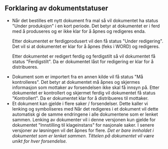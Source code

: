 ## Forklaring av dokumentstatuser

-   <div className="flex flex-row gap-[5px]">
        <DokumentStatusTag status="UNDER_PRODUKSJON" />
        <ArrowRightIcon className="self-center" />
        <DokumentStatusTag status="UNDER_REDIGERING" />
        <ArrowRightIcon className="self-center" />
        <DokumentStatusTag status="FERDIGSTILT" />
    </div>
    Når det bestilles ett nytt dokument fra mal så vil dokumentet ha status "Under produksjon" i en kort periode. Det betyr
    at dokumentet er i ferd med å produseres og er ikke klar for å åpnes og redigeres enda.

    Etter dokumentet er ferdigprodusert vil den få status "Under redigering". Det vil si at dokumentet er klar for å åpnes (feks i WORD) og redigeres.

    Etter dokumentet er redigert ferdig og ferdigstilt så vil dokumentet få status "Ferdigstilt". Da er dokumentet låst for redigering er klar for å distribueres.

-   <div className="flex flex-row gap-[5px]">
        <DokumentStatusTag status="MÅ_KONTROLLERES" /> <ArrowRightIcon className="self-center" />
        <DokumentStatusTag status="KONTROLLERT" />
    </div>
    Dokument som er importert fra en annen kilde vil få status "Må kontrolleres". Det betyr at dokumentet må åpnes og skjermes
    informasjon som mottaker av forsendelsen ikke skal få innsyn på. Etter dokumentet er kontrollert og skjermet ferdig vil
    dokumentet få status "Kontrollert". Da er dokumentet klar for å distribueres til mottaker.
-   <div className="flex flex-row gap-[5px]">
        <DokumentStatusTag status="UNDER_REDIGERING" /> <DokumentLinkedTag />
        <div className="ml-2"></div>
        <DokumentStatusTag status="FERDIGSTILT" /> <DokumentLinkedTag />
    </div>
    Et dokument kan gjelde i flere saker / forsendelser. Dette kaller vi lenking og symboliseres med  <DokumentLinkedTag />
    Når det redigeres i et dokument vil dette automatisk gi de samme endringene i alle dokumentene som er lenket sammen. 
    Lenking av dokumenter vil i denne versjonen kun gjelde for dokumentet "Innstilling til klageinstans" for nasjonale saker. I senere versjoner av løsningen vil det åpnes for flere. 
    <i>
        Det er bare innholdet i dokumentet som er lenket sammen. Tittelen på dokumentet vil være unikt for hver
        forsendelse.
    </i>
